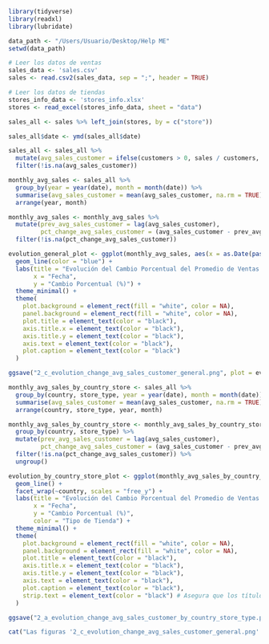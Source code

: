 ```{r}
library(tidyverse)
library(readxl)
library(lubridate)
```

```{r}
data_path <- "/Users/Usuario/Desktop/Help ME"
setwd(data_path)
```

```{r}
# Leer los datos de ventas
sales_data <- 'sales.csv'
sales <- read.csv2(sales_data, sep = ";", header = TRUE)

# Leer los datos de tiendas
stores_info_data <- 'stores_info.xlsx'
stores <- read_excel(stores_info_data, sheet = "data")
```

```{r}
sales_all <- sales %>% left_join(stores, by = c("store"))
```

```{r}
sales_all$date <- ymd(sales_all$date)
```

```{r}
sales_all <- sales_all %>%
  mutate(avg_sales_customer = ifelse(customers > 0, sales / customers, NA)) %>%
  filter(!is.na(avg_sales_customer))
```

```{r}
monthly_avg_sales <- sales_all %>%
  group_by(year = year(date), month = month(date)) %>%
  summarise(avg_sales_customer = mean(avg_sales_customer, na.rm = TRUE), .groups = 'drop') %>%
  arrange(year, month)
```

```{r}
monthly_avg_sales <- monthly_avg_sales %>%
  mutate(prev_avg_sales_customer = lag(avg_sales_customer),
         pct_change_avg_sales_customer = (avg_sales_customer - prev_avg_sales_customer) / prev_avg_sales_customer * 100) %>%
  filter(!is.na(pct_change_avg_sales_customer))
```

```{r}
evolution_general_plot <- ggplot(monthly_avg_sales, aes(x = as.Date(paste(year, month, "01", sep = "-")), y = pct_change_avg_sales_customer)) +
  geom_line(color = "blue") +
  labs(title = "Evolución del Cambio Porcentual del Promedio de Ventas por Cliente",
       x = "Fecha",
       y = "Cambio Porcentual (%)") +
  theme_minimal() +
  theme(
    plot.background = element_rect(fill = "white", color = NA),
    panel.background = element_rect(fill = "white", color = NA),
    plot.title = element_text(color = "black"),
    axis.title.x = element_text(color = "black"),
    axis.title.y = element_text(color = "black"),
    axis.text = element_text(color = "black"),
    plot.caption = element_text(color = "black")
  )
```

```{r}
ggsave("2_c_evolution_change_avg_sales_customer_general.png", plot = evolution_general_plot, width = 10, height = 7)
```

```{r}
monthly_avg_sales_by_country_store <- sales_all %>%
  group_by(country, store_type, year = year(date), month = month(date)) %>%
  summarise(avg_sales_customer = mean(avg_sales_customer, na.rm = TRUE), .groups = 'drop') %>%
  arrange(country, store_type, year, month)
```

```{r}
monthly_avg_sales_by_country_store <- monthly_avg_sales_by_country_store %>%
  group_by(country, store_type) %>%
  mutate(prev_avg_sales_customer = lag(avg_sales_customer),
         pct_change_avg_sales_customer = (avg_sales_customer - prev_avg_sales_customer) / prev_avg_sales_customer * 100) %>%
  filter(!is.na(pct_change_avg_sales_customer)) %>%
  ungroup()
```

```{r}
evolution_by_country_store_plot <- ggplot(monthly_avg_sales_by_country_store, aes(x = as.Date(paste(year, month, "01", sep = "-")), y = pct_change_avg_sales_customer, color = store_type)) +
  geom_line() +
  facet_wrap(~country, scales = "free_y") +
  labs(title = "Evolución del Cambio Porcentual del Promedio de Ventas por Cliente por País y Tipo de Tienda",
       x = "Fecha",
       y = "Cambio Porcentual (%)",
       color = "Tipo de Tienda") +
  theme_minimal() +
  theme(
    plot.background = element_rect(fill = "white", color = NA),
    panel.background = element_rect(fill = "white", color = NA),
    plot.title = element_text(color = "black"),
    axis.title.x = element_text(color = "black"),
    axis.title.y = element_text(color = "black"),
    axis.text = element_text(color = "black"),
    plot.caption = element_text(color = "black"),
    strip.text = element_text(color = "black") # Asegura que los títulos de los facetas también sean visibles
  )
```

```{r}
ggsave("2_a_evolution_change_avg_sales_customer_by_country_store_type.png", plot = evolution_by_country_store_plot, width = 10, height = 7)
```

```{r}
cat("Las figuras '2_c_evolution_change_avg_sales_customer_general.png' y '2_a_evolution_change_avg_sales_customer_by_country_store_type.png' han sido creadas exitosamente.\n")
```
